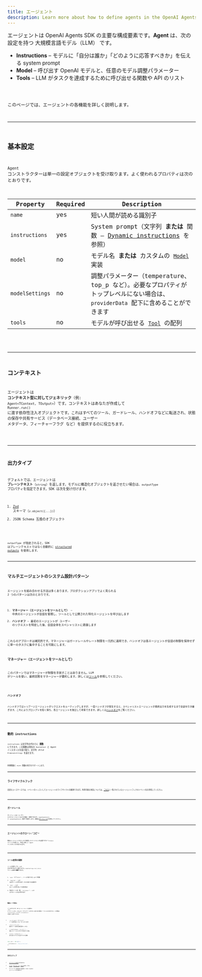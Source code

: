 ```yaml
---
title: エージェント
description: Learn more about how to define agents in the OpenAI Agents SDK for JavaScript / TypeScript
---
```



エージェントは OpenAI Agents SDK の主要な構成要素です。**Agent** は、次の設定を持つ 大規模言語モデル（LLM） です。

- **Instructions** – モデルに「自分は誰か」「どのように応答すべきか」を伝える system prompt
- **Model** – 呼び出す OpenAI モデルと、任意のモデル調整パラメーター
- **Tools** – LLM がタスクを達成するために呼び出せる関数や API のリスト

<Code lang="typescript" code={simpleAgent} title="基本的なエージェント定義" />

このページでは、エージェントの各機能を詳しく説明します。

---

## 基本設定

`Agent` コンストラクターは単一の設定オブジェクトを受け取ります。よく使われるプロパティは次のとおりです。

| Property        | Required | Description                                                                                                                        |
| --------------- | -------- | ---------------------------------------------------------------------------------------------------------------------------------- |
| `name`          | yes      | 短い人間が読める識別子                                                                                                             |
| `instructions`  | yes      | System prompt（文字列 **または** 関数 – [Dynamic instructions](#dynamic-instructions) を参照）                                     |
| `model`         | no       | モデル名 **または** カスタムの [`Model`](/openai-agents-js/openai/agents/interfaces/model/) 実装                                   |
| `modelSettings` | no       | 調整パラメーター（temperature、top_p など）。必要なプロパティがトップレベルにない場合は、`providerData` 配下に含めることができます |
| `tools`         | no       | モデルが呼び出せる [`Tool`](/openai-agents-js/openai/agents/type-aliases/tool/) の配列                                             |

<Code lang="typescript" code={agentWithTools} title="ツール付きエージェント" />

---

## コンテキスト

エージェントは **コンテキスト型に対してジェネリック**（例: `Agent<TContext, TOutput>`）です。コンテキストはあなたが作成して `Runner.run()` に渡す依存性注入オブジェクトです。これはすべてのツール、ガードレール、ハンドオフなどに転送され、状態の保存や共有サービス（データベース接続、ユーザー メタデータ、フィーチャーフラグ など）を提供するのに役立ちます。

<Code
  lang="typescript"
  code={agentWithContext}
  title="コンテキスト付きエージェント"
/>

---

## 出力タイプ

デフォルトでは、エージェントは **プレーンテキスト**（`string`）を返します。モデルに構造化オブジェクトを返させたい場合は、`outputType` プロパティを指定できます。SDK は次を受け付けます。

1. [Zod](https://github.com/colinhacks/zod) スキーマ（`z.object({...})`）
2. JSON Schema 互換のオブジェクト

<Code
  lang="typescript"
  code={agentWithAodOutputType}
  title="Zod による構造化出力"
/>

`outputType` が指定されると、SDK はプレーンテキストではなく自動的に
[structured outputs](https://platform.openai.com/docs/guides/structured-outputs) を使用します。

---

## マルチエージェントのシステム設計パターン

エージェントを組み合わせる方法は多くあります。プロダクションアプリでよく見られる 2 つのパターンは次のとおりです。

1. **マネージャー（エージェントをツールとして）** – 中央のエージェントが会話を管理し、ツールとして公開された特化エージェントを呼び出します
2. **ハンドオフ** – 最初のエージェントが ユーザー のリクエストを特定した後、会話全体をスペシャリストに委譲します

これらのアプローチは補完的です。マネージャーはガードレールやレート制限を一元的に適用でき、ハンドオフは各エージェントが会話の制御を保持せずに単一のタスクに集中することを可能にします。

### マネージャー（エージェントをツールとして）

このパターンではマネージャーが制御を手放すことはありません。LLM がツールを使い、最終回答をマネージャーが要約します。詳しくは[ツール](/openai-agents-js/ja/guides/tools#agents-as-tools)を参照してください。

<Code
  lang="typescript"
  code={agentsAsTools}
  title="エージェントをツールとして"
/>

### ハンドオフ

ハンドオフではトリアージエージェントがリクエストをルーティングしますが、一度ハンドオフが発生すると、スペシャリストエージェントが最終出力を生成するまで会話を引き継ぎます。これによりプロンプトを短く保ち、各エージェントを独立して考察できます。詳しくは[ハンドオフ](/openai-agents-js/ja/guides/handoffs)をご覧ください。

<Code
  lang="typescript"
  code={agentWithHandoffs}
  title="ハンドオフ付きエージェント"
/>

---

## 動的 instructions

`instructions` は文字列の代わりに **関数** にできます。この関数は現在の `RunContext` と Agent インスタンスを受け取り、文字列 _または_ `Promise<string>` を返せます。

<Code
  lang="typescript"
  code={agentWithDynamicInstructions}
  title="動的 instructions を使うエージェント"
/>

同期関数と `async` 関数の両方をサポートします。

---

## ライフサイクルフック

高度なユースケースでは、イベントをリッスンしてエージェントのライフサイクルを観測できます。利用可能な項目については、[こちら](https://github.com/openai/openai-agents-js/blob/main/packages/agents-core/src/lifecycle.ts)に一覧されているエージェントフックのイベント名を参照してください。

<Code
  lang="typescript"
  code={agentWithLifecycleHooks}
  title="ライフサイクルフック付きエージェント"
/>

---

## ガードレール

ガードレールは ユーザー 入力やエージェント出力を検証・変換できます。`inputGuardrails` と `outputGuardrails` 配列で設定します。詳細は[ガードレール](/openai-agents-js/ja/guides/guardrails)を参照してください。

---

## エージェントのクローン／コピー

既存エージェントを少しだけ変更したバージョンが必要ですか？`clone()` メソッドを使うと、完全に新しい `Agent` インスタンスが返されます。

<Code lang="typescript" code={agentCloning} title="エージェントのクローン" />

---

## ツール使用の強制

ツールを提供しても、LLM が必ず呼び出すとは限りません。`modelSettings.tool_choice` でツール使用を**強制**できます。

1. `'auto'`（デフォルト）– ツールを使うかは LLM が判断
2. `'required'` – LLM は必ずツールを呼び出す（どれを使うかは選択可）
3. `'none'` – LLM はツールを呼び出しては**ならない**
4. 特定のツール名（例: `'calculator'`）– LLM はそのツールを必ず呼び出す

<Code lang="typescript" code={agentForcingToolUse} title="ツール使用の強制" />

### 無限ループの防止

ツール呼び出し後、SDK は `tool_choice` を自動的に `'auto'` にリセットします。これにより、モデルがツール呼び出しを繰り返す無限ループに入るのを防ぎます。この挙動は `resetToolChoice` フラグや `toolUseBehavior` の設定で上書きできます。

- `'run_llm_again'`（デフォルト）– ツール結果を使ってもう一度 LLM を実行
- `'stop_on_first_tool'` – 最初のツール結果を最終回答として扱う
- `{ stopAtToolNames: ['my_tool'] }` – 指定したツールのいずれかが呼ばれたら停止
- `(context, toolResults) => ...` – 実行を終了すべきかを返すカスタム関数

```typescript
const agent = new Agent({
  ...,
  toolUseBehavior: 'stop_on_first_tool',
});
```

---

## 次のステップ

- [エージェントの実行](/openai-agents-js/ja/guides/running-agents)の方法を学ぶ
- [ツール](/openai-agents-js/ja/guides/tools)、[ガードレール](/openai-agents-js/ja/guides/guardrails)、[モデル](/openai-agents-js/ja/guides/models)を詳しく学ぶ
- サイドバーの **@openai/agents** にある TypeDoc 全リファレンスを参照する
